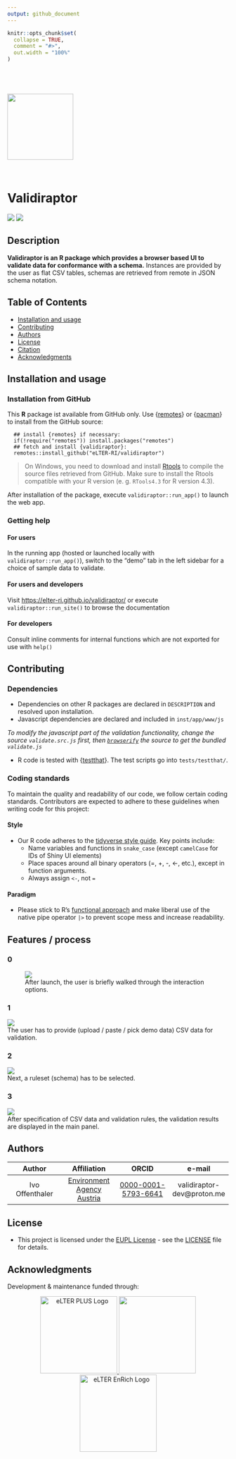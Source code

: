 ```yaml
---
output: github_document
---
```



```r
knitr::opts_chunk$set(
  collapse = TRUE,
  comment = "#>",
  out.width = "100%"
)
```

<img src='man/figures/eLTER-IMAGE-validiraptor.svg' width = '150px' style = 'display:block; margin-top:5em; clear:both !important' />

<br/>


# Validiraptor
![](https://img.shields.io/badge/license-EUPL--1.2-blue)
![](https://img.shields.io/badge/R-v4.3.3-blue)

## Description

**Validiraptor is an R package which provides a browser based UI to validate data for conformance with a schema.** Instances are provided by the user as flat CSV tables, schemas are retrieved from remote in JSON schema notation.

## Table of Contents

-   [Installation and usage](#installation-and-usage)
<!---   [Data standards](#data-standards)
-   [File naming nomenclature](#file-naming-nomenclature)
-   [Reproducibility](#reproducibility)
-->
-   [Contributing](#contributing)
-   [Authors](#authors)
-   [License](#license)
-   [Citation](#citation)
-   [Acknowledgments](#acknowledgments)

## Installation and usage

### Installation from GitHub
This **R** package ist available from GitHub only. Use
    {[remotes](https://cran.r-project.org/web/packages/remotes/index.html)} or
    {[pacman](https://cran.r-project.org/web/packages/pacman/index.html)}
    to install from the GitHub source:

```
  ## install {remotes} if necessary:
  if(!require("remotes")) install.packages("remotes")
  ## fetch and install {validiraptor}:
  remotes::install_github("eLTER-RI/validiraptor")
```

> On Windows, you need to download and install
    [Rtools](https://cran.r-project.org/bin/windows/Rtools/rtools43/rtools.html)
    to compile the source files retrieved from GitHub. Make sure to install the
    Rtools compatible with your R version (e. g. `RTools4.3` for R version 4.3).

After installation of the package, execute `validiraptor::run_app()` to launch the
web app.


### Getting help
#### For users
In the running app (hosted or launched locally with `validiraptor::run_app()`),
    switch to the "demo" tab in the left sidebar for a choice of sample data
    to validate.

#### For users and developers
Visit [https://elter-ri.github.io/validiraptor/](https://elter-ri.github.io/validiraptor/)
 or execute `validiraptor::run_site()` to browse the documentation

#### For developers
Consult inline comments for internal functions which are not
    exported for use with `help()`


## Contributing

### Dependencies
- Dependencies on other R packages are declared in `DESCRIPTION` and resolved
 upon installation.
- Javascript dependencies are declared and included in
 `inst/app/www/js`


*To modify the javascript part of the validation functionality,
    change the source `validate.src.js` first,
    then [`browserify`](https://www.npmjs.com/package/browserify)
    the source to get the bundled `validate.js`*

- R code is tested with {[testthat](https://testthat.r-lib.org/)}. The test scripts go into `tests/testthat/`.




### Coding standards

To maintain the quality and readability of our code, we follow certain
coding standards. Contributors are expected to adhere to these
guidelines when writing code for this project:

#### Style

-   Our R code adheres to the [tidyverse style
    guide](https://style.tidyverse.org/). Key points include:
    -   Name variables and functions in `snake_case`
(except `camelCase` for IDs of Shiny UI elements)
    -   Place spaces around all binary operators (=, +, -, \<-, etc.),
        except in function arguments.
    -   Always assign `<-`, not `=`

#### Paradigm
-   Please stick to R's [functional approach](https://adv-r.hadley.nz/fp.html)
    and make liberal use of the native pipe operator `|>` to prevent scope mess
and increase readability.


<!-- general advice for contributors, include in README ?

### Tools for enforcing style

-   R packages to support styling (and other code checks) are
    [`lintr`](https://lintr.r-lib.org/) or
    [`styler`](https://styler.r-lib.org/). RStudio and other
    popular code editors also offer R-specific linting modes/plugins.

## Data standards

This project adheres to eLTER data standards. Please ensure all data
complies with these standards (*e. g. by using this package*)
    and is deposited appropriately in
[Zenodo](https://zenodo.org/communities/elter) or
[B2SHARE](https://b2share.eudat.eu/communities/LTER) repositories as per
eLTER community guidelines.



## File naming nomenclature

To ensure clarity and ease of access for all contributors, please adhere
to the following file naming conventions:

-   Use descriptive names that reflect the content or purpose of the
    file.
-   Use underscores (\_) to separate different elements of R source file names
    (`awesome_function.R`) as well as to denote spaces within
    an element (`my_important_dataframe`)
-   Keep file names concise, avoiding unnecessary abbreviations while
    maintaining sufficient detail. 
    [Here's how to name R source files](https://r-pkgs.org/code.html#sec-code-organising)


## Reproducibility

Ensure the reproducibility of your work by:

-   Providing detailed descriptions of methods and protocols in the
    documentation.
-   Including version-controlled source code for all scripts and
    analysis workflows.
-   Specifying versions and sources of external libraries and tools
    used.
-   Sharing raw data and processed results in accessible, referenced
    data repositories with clear metadata.
-   Documenting any deviations from the expected protocols.

## Contributing

The repository should have clear instructions on how to contribute to
the project. This should include different files with clear
instructions. To do so, add a folder named `.github` on the project
root. In this folder you should add the following files:

-   `CONTRIBUTING.md`
-   `CODE_OF_CONDUCT.md`
-   `PULL_REQUEST_TEMPLATE.md`
-   `ISSUE_TEMPLATE.md`
-   `BUG_REPORT.md`
-   `FEATURE_REQUEST.md`


end general dev advice  -->


## Features / process


### 0
<figure><img src="assets/screenshot-walkthrough.png" />
<figcaption>After launch, the user is briefly walked through the interaction options.</figcaption></figure>
### 1
<img src="assets/screenshot-upload.png" />
<figcaption>The user has to provide (upload / paste / pick demo data) CSV data for validation.</figcaption></figure>
### 2
<img src="assets/screenshot-schema-picker.png" />
<figcaption>Next, a ruleset (schema) has to be selected.</figcaption></figure>
### 3
<img src="assets/screenshot-invalid-data.png" />
<figcaption>After specification of CSV data and validation rules, the validation results are displayed in the main panel.</figcaption></figure>


## Authors


| Author | Affiliation | ORCID | e-mail |
| :---: | :---: | :---: | :---: |
|Ivo Offenthaler|[Environment Agency Austria](https://ror.org/013vyke20)|[0000-0001-5793-6641](https://orcid.org/0000-0001-5793-6641)|validiraptor-dev@proton.me


## License

-   This project is licensed under the [EUPL
    License](https://eupl.eu/) - see the [LICENSE](LICENSE) file for
    details.


## Acknowledgments

Development & maintenance funded through:

<p align="center">
  <a href="https://elter-ri.eu/elter-ppp">
    <img src="man/figures/eLTER-IMAGE-PPP_logo-v01.svg" alt="eLTER PLUS Logo" width="175" height="auto"/>
  </a> <a href="https://elter-ri.eu/elter-plus">
    <img src="man/figures/eLTER-IMAGE-PLUS_logo-v01.svg" width="175" height="auto"/>
  </a> <a href="https://elter-ri.eu/elter-enrich">
    <img src="man/figures/eLTER-IMAGE-EnRich_logo-v01.svg" alt="eLTER EnRich Logo" width="175" height="auto"/>
  </a>
</p>
